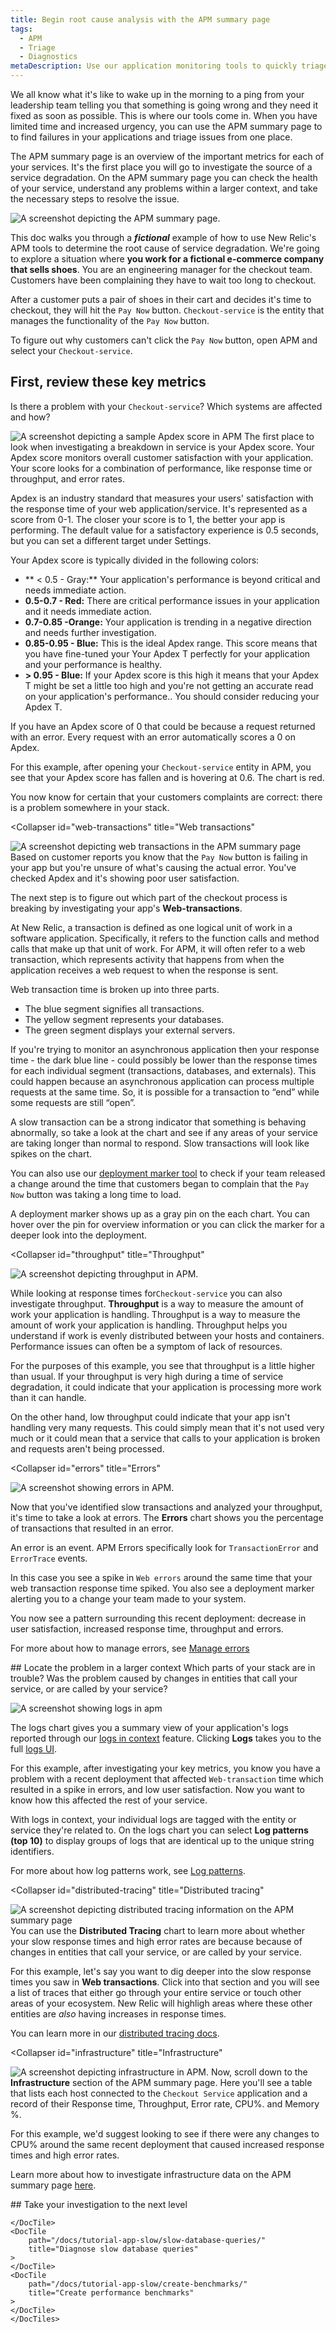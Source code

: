 ```yaml
---
title: Begin root cause analysis with the APM summary page
tags:
  - APM
  - Triage
  - Diagnostics
metaDescription: Use our application monitoring tools to quickly triage and run diagnostics during an incident.
---
```










We all know what it's like to wake up in the morning to a ping from your leadership team telling you that something is going wrong and they need it fixed as soon as possible. This is where our <InlinePopover type="apm" /> tools come in. When you have limited time and increased urgency, you can use the APM summary page to to find failures in your applications and triage issues from one place.

The APM summary page is an overview of the important metrics for each of your services. It's the first place you will go to investigate the source of a service degradation. On the APM summary page you can check the health of your service, understand any problems within a larger context, and take the necessary steps to resolve the issue. 

<img
    title="apm summary page"
    alt="A screenshot depicting the APM summary page."
    src={apmApmCompleteSummaryPage}
/>

This doc walks you through a _**fictional**_ example of how to use New Relic's APM tools to determine the root cause of service degradation. We're going to explore a situation where **you work for a fictional e-commerce company that sells shoes**. You are an engineering manager for the checkout team.  Customers have been complaining they have to wait too long to checkout. 

After a customer puts a pair of shoes in their cart and decides it's time to checkout, they will hit the `Pay Now` button. `Checkout-service` is the entity that manages the functionality of the `Pay Now` button. 

To figure out why customers can't click the `Pay Now` button, open APM and select your `Checkout-service`. 


<Steps>
<Step>

## First, review these key metrics
Is there a problem with your `Checkout-service`? Which systems are affected and how?

<CollapserGroup>
  <Collapser
    id="apdex"
    title="Apdex"
  >

<img
    title="apdex in APM"
    alt="A screenshot depicting a sample Apdex score in APM"
    src={apmApdexinApm}
/>
The first place to look when investigating a breakdown in service is your Apdex score. Your Apdex score monitors overall customer satisfaction with your application. Your score looks for a combination of performance, like response time or throughput, and error rates. 

Apdex is an industry standard that measures your users' satisfaction with the response time of your web application/service. It's represented as a score from 0-1. The closer your score is to 1, the better your app is performing. The default value for a satisfactory experience is 0.5 seconds, but you can set a different target under Settings.

Your Apdex score is typically divided in the following colors:

* ** &lt; 0.5 - Gray:** Your application's performance is beyond critical and needs immediate action.
* **0.5-0.7 - Red:** There are critical performance issues in your application and it needs immediate action. 
* **0.7-0.85 -Orange:** Your application is trending in a negative direction and needs further investigation. 
* **0.85-0.95 - Blue:** This is the ideal Apdex range. This score means that you have fine-tuned your Your Apdex T perfectly for your application and your performance is healthy. 
* **&gt; 0.95 - Blue:** If your Apdex score is this high it means that your Apdex T might be set a little too high and you're not getting an accurate read on your application's performance.. You should consider reducing your Apdex T.


<Callout variant="tip">
If you have an Apdex score of 0 that could be because a request returned with an error. Every request with an error automatically scores a 0 on Apdex. 
</Callout>

For this example, after opening your `Checkout-service` entity in APM, you see that your Apdex score has fallen and is hovering at 0.6. The chart is red. 

You now know for certain that your customers complaints are correct: there is a problem somewhere in your stack. 

</Collapser>

  <Collapser
    id="web-transactions"
    title="Web transactions"
  >

<img
    title="web transactions apm summary"
    alt="A screenshot depicting web transactions in the APM summary page"
    src={apmWebTransactionsinAPM}
/>
Based on customer reports you know that the `Pay Now` button is failing in your app but you're unsure of what's causing the actual error. You've checked Apdex and it's showing poor user satisfaction. 

The next step is to figure out which part of the checkout process is breaking by investigating your app's **Web-transactions**.  

At New Relic, a transaction is defined as one logical unit of work in a software application. Specifically, it refers to the function calls and method calls that make up that unit of work. For APM, it will often refer to a web transaction, which represents activity that happens from when the application receives a web request to when the response is sent. 

Web transaction time is broken up into three parts. 

* The blue segment signifies all transactions. 
* The yellow segment represents your databases. 
* The green segment displays your external servers.  

<Callout variant="tip">
If you're trying to monitor an asynchronous application then your response time - the dark blue line - could possibly be lower than the response times for each individual segment (transactions, databases, and externals). This could happen because an asynchronous application can process multiple requests at the same time. So, it is possible for a  transaction to “end” while some requests are still “open”. 
</Callout>

A slow transaction can be a strong indicator that something is behaving abnormally, so take a look at the chart and see if any areas of your service are taking longer than normal to respond. Slow transactions will look like spikes on the chart. 

You can also use our [deployment marker tool](/docs/apm/apm-ui-pages/events/record-deployments/) to check if your team released a change around the time that customers began to complain that the `Pay Now` button was taking a long time to load. 

A deployment marker shows up as a gray pin on the each chart. You can hover over the pin for overview information or you can click the marker for a deeper look into the deployment.
</Collapser>


  <Collapser
    id="throughput"
    title="Throughput"
  >

<img
    title="throughput in APM"
    alt="A screenshot depicting throughput in APM."
    src={apmThroughputinApm}
/>

While looking at response times for`Checkout-service` you can also investigate throughput. **Throughput** is a way to measure the amount of work your application is handling. Throughput is a way to measure the amount of work your application is handling. Throughput helps you understand if work is evenly distributed between your hosts and containers. Performance issues can often be a symptom of lack of resources.

For the purposes of this example, you see that throughput is a little higher than usual. If your throughput is very high during a time of service degradation, it could indicate that your application is processing more work than it can handle.  

On the other hand, low throughput could indicate that your app isn't handling very many requests. This could simply mean that it's not used very much or it could mean that a service that calls to your application is broken and requests aren't being processed.
</Collapser>

  <Collapser
    id="errors"
    title="Errors"
  >

<img
    title="errors in APM"
    alt="A screenshot showing errors in APM."
    src={apmErrorsinAPM}
/>


Now that you've identified slow transactions and analyzed your throughput, it's time to take a look at errors. The **Errors** chart shows you the percentage of transactions that resulted in an error. 

An error is an event. APM Errors specifically look for `TransactionError` and `ErrorTrace` events.

In this case you see a spike in `Web errors` around the same time that your web transaction response time spiked. You also see a deployment marker alerting you to a change your team made to your system. 

You now see a pattern surrounding this recent deployment: decrease in user satisfaction, increased response time, throughput and errors. 

For more about how to manage errors, see [Manage errors](/docs/apm/agents/manage-apm-agents/agent-data/manage-errors-apm-collect-ignore-or-mark-expected/)

</Collapser>
</CollapserGroup>

</Step>

<Step>
## Locate the problem in a larger context
Which parts of your stack are in trouble? Was the problem caused by changes in entities that call your service, or are called by your service?

<CollapserGroup>
  <Collapser
    id="logs"
    title="Logs"
  >

<img
    title="logs in apm"
    alt="A screenshot showing logs in apm"
    src={apmLogsinApm}
/>

The logs chart gives you a summary view of your application's logs reported through our [logs in context](docs/logs/logs-context/get-started-logs-context/) feature. Clicking **Logs** takes you to the full [logs UI](/docs/logs/ui-data/use-logs-ui/).

For this example, after investigating your key metrics, you know you have a problem with a recent deployment that affected `Web-transaction` time which resulted in a spike in errors, and low user satisfaction. Now you want to know how this affected the rest of your service. 

With logs in context, your individual logs are tagged with the entity or service they're related to. On the logs chart you can select **Log patterns (top 10)** to display groups of logs that are identical up to the unique string identifiers. 

For more about how log patterns work, see [Log patterns](/docs/logs/ui-data/find-unusual-logs-log-patterns/).

</Collapser>

  <Collapser
    id="distributed-tracing"
    title="Distributed tracing"
  >

<img
    title="distributed tracing in APM"
    alt="A screenshot depicting distributed tracing information on the APM summary page"
    src={apmDistributedTracingintheApmSummaryPage}
/>
You can use the **Distributed Tracing** chart to learn more about whether your slow response times and high error rates are because because of changes in entities that call your service, or are called by your service. 

For this example, let's say you want to dig deeper into the slow response times you saw in **Web transactions**. Click into that section and you will see a list of traces that either go through your entire service or touch other areas of your ecosystem. New Relic will highligh areas where these other entities are _also_ having increases in response times. 

You can learn more in our [distributed tracing docs](/docs/distributed-tracing/concepts/introduction-distributed-tracing/).
</Collapser>

  <Collapser
    id="infrastructure"
    title="Infrastructure"
  >

<img
    title="infrastructure in APM"
    alt="A screenshot depicting infrastructure in APM."
    src={apmCPUPercentageViolationinAPM}
/>
Now, scroll down to the **Infrastructure** section of the APM summary page. Here you'll see a table that lists each host connected to the  `Checkout Service` application and a record of their Response time, Throughput, Error rate, CPU%. and Memory %. 

For this example, we'd suggest looking to see if there were any changes to CPU% around the same recent deployment that caused increased response times and high error rates. 

Learn more about how to investigate infrastructure data on the APM summary page [here](/docs/infrastructure/manage-your-data/data-instrumentation/apm-data-infrastructure-monitoring/).

</Collapser>
</CollapserGroup>


</Step>

<Step>
## Take your investigation to the next level

<DocTiles numbered>
    <DocTile
        path="/docs/tutorial-app-slow/problematic-transactions/"
        title="Diagnose problematic transactions"
    >
        
    </DocTile>
    <DocTile
        path="/docs/tutorial-app-slow/slow-database-queries/"
        title="Diagnose slow database queries"
    >
    </DocTile>
    <DocTile
        path="/docs/tutorial-app-slow/create-benchmarks/"
        title="Create performance benchmarks"
    >
    </DocTile>
    </DocTiles>
</Step>
</Steps>

